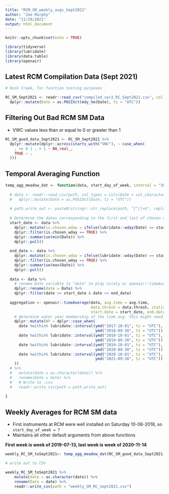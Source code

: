 ```yaml
---
title: "RCM_SM_weekly_avgs_Sept2021"
author: "Joe Murphy"
date: "11/29/2021"
output: html_document
---
```


```r
knitr::opts_chunk$set(echo = TRUE)
```

```r
library(tidyverse)
library(lubridate)
library(data.table)
library(openair)
```

## Latest RCM Compilation Data (Sept 2021)

```r

# Rock Creek, for function testing purposes

RC_SM_Sept2021 <- readr::read_csv("compiled_ver2_RC_Sept2021.csv", col_types = cols(Date = col_character(), .default = col_double())) %>% 
  dplyr::mutate(Date = as.POSIXct(mdy_hm(Date), tz = "UTC"))

```

## Filtering Out Bad RCM SM Data

* VWC values less than or equal to 0 or greater than 1

```r

RC_SM_good_data_Sept2021 <- RC_SM_Sept2021 %>%
  dplyr::mutate(dplyr::across(starts_with("VWC"), ~ case_when(
    . <= 0 | . > 1 ~ NA_real_,
    TRUE ~ .
  )))
```

## Temporal Averaging Function

```r

temp_agg_meadow_dat <- function(data, start_day_of_week, interval = "30 min", avg.time = "7 day", data.thresh = 50, statistic = "mean"){
  
  # data <- readr::read_csv(path, col_types = cols(Date = col_character(), .default = col_double())) %>% 
  #   dplyr::mutate(Date = as.POSIXct(Date, tz = "UTC"))
  
  # path_write_out <- paste0(stringr::str_replace(path, "[^/]+$", replacement = ""), file_name_write)
  
  # Determine the dates corresponding to the first and last of chosen weekday (start date for averaging) present in data
  start_date <- data %>% 
    dplyr::mutate(is.chosen_wday = ifelse(lubridate::wday(Date) == start_day_of_week, T, F)) %>%
    dplyr::filter(is.chosen_wday == TRUE) %>% 
    dplyr::summarise(min(Date)) %>% 
    dplyr::pull()
  
  end_date <- data %>% 
    dplyr::mutate(is.chosen_wday = ifelse(lubridate::wday(Date) == start_day_of_week - 1, T, F)) %>%
    dplyr::filter(is.chosen_wday == TRUE) %>% 
    dplyr::summarise(max(Date)) %>% 
    dplyr::pull()
  
  data <- data %>% 
    # rename Date variable to "date" to play nicely w/ openair::timeAverage
    dplyr::rename(date = Date) %>% 
    dplyr::filter(date >= start_date & date <= end_date)
  
  aggregation <- openair::timeAverage(data, avg.time = avg.time, 
                                      data.thresh = data.thresh, statistic = statistic,
                                      start.date = start_date, end.date = end_date, interval = interval) %>% 
    # determine water year membership of the time avg- this might need to be tweaked
    dplyr::mutate(WY = dplyr::case_when(
      date %within% lubridate::interval(ymd("2017-10-01", tz = "UTC"), 
                                        ymd("2018-09-30", tz = "UTC")) ~ 2018,
      date %within% lubridate::interval(ymd("2018-10-01", tz = "UTC"), 
                                        ymd("2019-09-30", tz = "UTC")) ~ 2019,
      date %within% lubridate::interval(ymd("2019-10-01", tz = "UTC"), 
                                        ymd("2020-09-30", tz = "UTC")) ~ 2020,
      date %within% lubridate::interval(ymd("2020-10-01", tz = "UTC"), 
                                        ymd("2021-09-30", tz = "UTC")) ~ 2021,
    )) 
  # %>% 
  #   mutate(date = as.character(date)) %>% 
  #   rename(Date = date) %>%  
  #   # Write to .csv
  #   readr::write_csv(path = path_write_out)
  
}

```

## Weekly Averages for RCM SM data

* First instruments at RCM were well installed on Saturday 10-06-2018, so `start_day_of_week = 7`
* Maintains all other default arguments from above functions

**First week is week of 2019-07-13, last week is week of 2020-11-14**

```r

weekly_RC_SM_toSept2021<- temp_agg_meadow_dat(RC_SM_good_data_Sept2021, interval = "30 min", start_day_of_week = 7)

# write out to CSV

weekly_RC_SM_toSept2021 %>% 
    mutate(date = as.character(date)) %>%
    rename(Date = date) %>%
    readr::write_csv(path = "weekly_SM_RC_Sept2021.csv")


```


